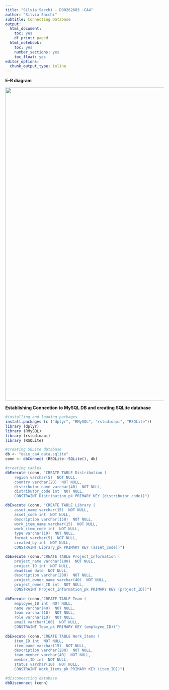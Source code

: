 ```yaml
---
title: "Silvia Sacchi - D00262683 -CA4"
author: "Silvia Sacchi"
subtitle: Connecting Database
output:
  html_document:
    toc: yes
    df_print: paged
  html_notebook:
    toc: yes
    number_sections: yes
    toc_float: yes
editor_options:
  chunk_output_type: inline
---
```


**E-R diagram**

![](images/database%20pic.png){width="993"}

**Establishing Connection to MySQL DB and creating SQLite database**

```r
#installing and loading packages
install.packages (c ("dplyr", "RMySQL", "rstudioapi", "RSQLite"))
library (dplyr)
library (RMySQL)
library (rstudioapi)
library (RSQLite)
```

```r
#creating SQLite database
db <- "daie_ca4_data.sqlite"
conn <- dbConnect (RSQLite::SQLite(), db)
```

```r
#creating tables
dbExecute (conn, "CREATE TABLE Distribution (
    region varchar(5)  NOT NULL,
    country varchar(20)  NOT NULL,
    distributor_name varchar(40)  NOT NULL,
    distributor_code int  NOT NULL,
    CONSTRAINT Distribution_pk PRIMARY KEY (distributor_code))")

dbExecute (conn, "CREATE TABLE Library (
    asset_name varchar(15)  NOT NULL,
    asset_code int  NOT NULL,
    description varchar(150)  NOT NULL,
    work_item_name varchar(15)  NOT NULL,
    work_item_code int  NOT NULL,
    type varchar(10)  NOT NULL,
    format varchar(5)  NOT NULL,
    created_by int  NOT NULL,
    CONSTRAINT Library_pk PRIMARY KEY (asset_code))")

dbExecute (conn,"CREATE TABLE Project_Information (
    project_name varchar(100)  NOT NULL,
    project_ID int  NOT NULL,
    deadline date  NOT NULL,
    description varchar(200)  NOT NULL,
    project_owner_name varchar(40)  NOT NULL,
    project_owner_ID int  NOT NULL,
    CONSTRAINT Project_Information_pk PRIMARY KEY (project_ID))")
           
dbExecute (conn,"CREATE TABLE Team (
    employee_ID int  NOT NULL,
    name varchar(40)  NOT NULL,
    team varchar(10)  NOT NULL,
    role varchar(10)  NOT NULL,
    email varchar(100)  NOT NULL,
    CONSTRAINT Team_pk PRIMARY KEY (employee_ID))")
           
dbExecute (conn,"CREATE TABLE Work_Items (
    item_ID int  NOT NULL,
    item_name varchar(15)  NOT NULL,
    description varchar(200)  NOT NULL,
    team_member varchar(40)  NOT NULL,
    member_ID int  NOT NULL,
    status varchar(10)  NOT NULL,
    CONSTRAINT Work_Items_pk PRIMARY KEY (item_ID))")
```

```r
#disconnecting database
dbDisconnect (conn)
```

